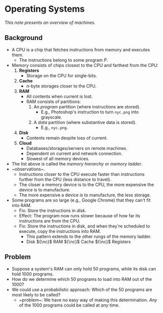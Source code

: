 # Operating Systems
_This note presents an overview of machines._

## Background
- A CPU is a chip that fetches instructions from memory and executes them.
	- The instructions belong to some program ${P.}$
- Memory consists of chips closest to the CPU and farthest from the CPU:
	1. __Registers__
		- Storage on the CPU for single-bits.
	3. __Cache__
		- ${n}$-byte storages closer to the CPU. 
	5. __RAM__
		- All contents when current is lost.
		- RAM consists of partitions:
			1. An _program_ partition (where instructions are stored).
				- E.g., Photoshop's instruction to turn `nyc.png` into grayscale.
			2. A _data_ partition (where substantive data is stored).
				- E.g., `nyc.png`.
	6. __Disk__
		- Contents remain despite loss of current.
	7. __Cloud__
		- Databases/storages/servers on remote machines.
		- Dependent on current and network connection.
		- Slowest of all memory devices. 
- The list above is called the _memory hierarchy_ or _memory ladder_.
- ~observations~. 
	- Instructions closer to the CPU execute faster than instructions further from the CPU (less distance to travel).
	- The closer a memory device is to the CPU, the more expensive the device is to manufacture.
	- The more expensive a device is to manufacture, the less storage.
- Some programs are so large (e.g., Google Chrome) that they can't fit into RAM.
	- Fix: Store the instructions in _disk_.
	- Effect: The program now runs slower because of how far its instructions are from the CPU.
	- Fix: Store the instructions in disk, and when they're scheduled to execute, copy the instructions into RAM. 
		- This pattern extends to the other rungs of the memory ladder.
		- Disk ${\nc}$ RAM ${\nc}$ Cache ${\nc}$ Registers
## Problem
- Suppose a system's RAM can only hold 50 programs, while its disk can hold 1000 programs.
- How do we determine which 50 programs to load into RAM out of the 1000?
- We could use a probabilistic approach: Which of the 50 programs are most likely to be called?
	- ~problem~: We have no easy way of making this determination. _Any_ of the 1000 programs could be called at _any_ time.
